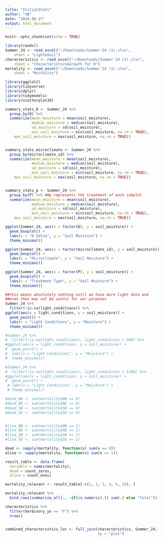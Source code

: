 ```yaml
---
title: "InitialStats"
author: "VB"
date: "2024-08-27"
output: html_document
---
```


```r
knitr::opts_chunk$set(echo = TRUE)
```

```r
library(readxl)
Summer_24 <- read_excel("~/Downloads/Summer'24 (1).xlsx", 
    sheet = "Light&Soil")
characteristics <- read_excel("~/Downloads/Summer'24 (1).xlsx", 
    sheet = "Characteristics&Growth for R")
mortality <- read_excel("~/Downloads/Summer'24 (1).xlsx", 
    sheet = "Mortality")
```


```r
library(ggplot2)
library(tidyverse)
library(dplyr)
library(tidymodels)
library(scatterplot3d)
```

```r
summary_stats_D <- Summer_24 %>% 
  group_by(D) %>% 
  summarize(mean_moisture = mean(soil_moisture), 
            median_moisture = median(soil_moisture),
            sd_moisture = sd(soil_moisture),
            min_soil_moisture = min(soil_moisture, na.rm = TRUE),
    max_soil_moisture = max(soil_moisture, na.rm = TRUE))


summary_stats_microclimate <- Summer_24 %>% 
  group_by(microclimate_id) %>% 
  summarize(mean_moisture = mean(soil_moisture), 
            median_moisture = median(soil_moisture),
            sd_moisture = sd(soil_moisture),
            min_soil_moisture = min(soil_moisture, na.rm = TRUE),
    max_soil_moisture = max(soil_moisture, na.rm = TRUE))


summary_stats_p <- Summer_24 %>% 
  group_by(P) %>% ##p represents the treatment of each subplot
  summarize(mean_moisture = mean(soil_moisture), 
            median_moisture = median(soil_moisture),
            sd_moisture = sd(soil_moisture),
            min_soil_moisture = min(soil_moisture, na.rm = TRUE),
    max_soil_moisture = max(soil_moisture, na.rm = TRUE))


```

```r
ggplot(Summer_24, aes(x = factor(D), y = soil_moisture)) +
  geom_boxplot() +
  labs(x = "D Value", y = "Soil Moisture") +
  theme_minimal()

ggplot(Summer_24, aes(x = factor(microclimate_id), y = soil_moisture)) +
  geom_boxplot() +
  labs(x = "Microclimate", y = "Soil Moisture") +
  theme_minimal()

ggplot(Summer_24, aes(x = factor(P), y = soil_moisture)) +
  geom_boxplot() +
  labs(x = "Treatment Type", y = "Soil Moisture") +
  theme_minimal()
```
```r

##this means absolutely nothing until we have more light data and 
##even then may not be useful for our purposes 
Summer_24 %>%
  filter(!is.na(light_conditions)) %>%
ggplot(aes(x = light_conditions, y = soil_moisture)) +
  geom_point() +
  labs(x = "Light Conditions", y = "Moisture") +
  theme_minimal()

#Summer_24 %>%
#  filter(!is.na(light_conditions), light_conditions < 500) %>%
#ggplot(aes(x = light_conditions, y = soil_moisture)) +
#  geom_point() +
#  labs(x = "Light Conditions", y = "Moisture") +
#  theme_minimal()

#Summer_24 %>%
#  filter(!is.na(light_conditions), light_conditions > 1200) %>%
#ggplot(aes(x = light_conditions, y = soil_moisture)) +
#  geom_point() +
 # labs(x = "Light Conditions", y = "Moisture") +
 # theme_minimal()
```
```r

#dead_NW <- sum(mortality$NW == 0)
#dead_NE <- sum(mortality$NE == 0)
#dead_SW <- sum(mortality$SW == 0)
#dead_SE <- sum(mortality$SE == 0)


#live_NW <- sum(mortality$NW == 1)
#live_NE <- sum(mortality$NE == 1)
#live_SW <- sum(mortality$SW == 1)
#live_SE <- sum(mortality$SE == 1)

```

```r

dead <- sapply(mortality, function(x) sum(x == 0))
alive <- sapply(mortality, function(x) sum(x == 1))

result_table <- data.frame(
  Variable = names(mortality),
  dead = count_zeros,
  alive = count_ones)

mortality_relevant <- result_table[-c(1, 2, 3, 4, 5, 10), ]

mortality_relevant %>%
  bind_rows(summarise_all(., ~if(is.numeric(.)) sum(.) else "Total"))
```
```r
characteristics %>%
  filter(herbivory_yn == "Y") %>%
  nrow()
  
```
```r
combined_characteristics_loc <- full_join(characteristics, Summer_24, 
                                          by = "plot")
```

